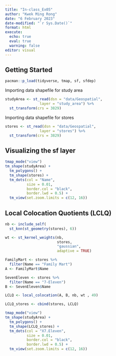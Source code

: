 ```yaml
---
title: "In-class_Ex05"
author: "Kwek Ming Rong"
date: "6 February 2023"
date-modified: "`r Sys.Date()`"
format: html
execute: 
  echo: true
  eval: true
  warning: false
editor: visual
---
```


## **Getting Started**

```r
pacman::p_load(tidyverse, tmap, sf, sfdep)
```

Importing data shapefile for study area

```r
studyArea <- st_read(dsn = "data/Geospatial", 
                layer = "study_area") %>%
  st_transform(crs = 3829)
```

Importing data shapefile for stores

```r
stores <- st_read(dsn = "data/Geospatial", 
                layer = "stores") %>%
  st_transform(crs = 3829)
```

## Visualizing the sf layer

```r
tmap_mode("view")
tm_shape(studyArea) +
  tm_polygons() +
  tm_shape(stores) +
  tm_dots(col = "Name", 
          size = 0.01,
          border.col = "black",
          border.lwd = 0.5) +
  tm_view(set.zoom.limits = c(12, 16))
```

## Local Colocation Quotients (LCLQ)

```r
nb <- include_self(
  st_knn(st_geometry(stores), 6))
```

```r
wt <- st_kernel_weights(nb,
                        stores, 
                        "gaussian",
                        adaptive = TRUE)
```

```r
FamilyMart <- stores %>%
  filter(Name == "Family Mart")
A <- FamilyMart$Name
```

```r
SevenEleven <- stores %>%
  filter(Name == "7-Eleven")
B <- SevenEleven$Name
```

```r
LCLQ <- local_colocation(A, B, nb, wt , 49)
```

```r
LCLQ_stores <- cbind(stores, LCLQ)
```

```r
tmap_mode("view")
tm_shape(studyArea) +
  tm_polygons() +
  tm_shape(LCLQ_stores) +
  tm_dots(col = "X7.Eleven", 
          size = 0.01,
          border.col = "black",
          border.lwd = 0.5) +
  tm_view(set.zoom.limits = c(12, 16))
```
